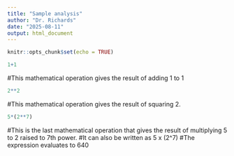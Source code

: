 ```yaml
---
title: "Sample analysis"
author: "Dr. Richards"
date: "2025-08-11"
output: html_document
---
```


```r
knitr::opts_chunk$set(echo = TRUE)
```


```r
1+1
```
#This mathematical operation gives the result of adding 1 to 1

```r
2**2
```
#This mathematical operation gives the result of squaring 2.

```r
5*(2**7)
```
#This is the last mathematical operation that gives the result of multiplying 5 to 2 raised to 7th power.
#It can also be written as 5 x (2^7)
#The expression evaluates to 640
